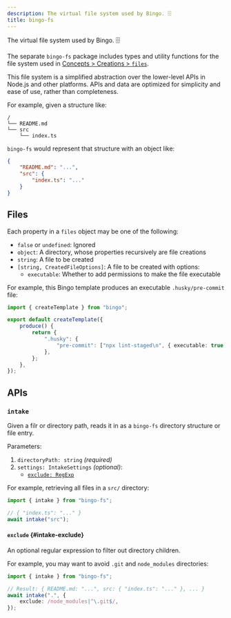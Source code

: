 ```yaml
---
description: The virtual file system used by Bingo. 🗄️
title: bingo-fs
---
```



The virtual file system used by Bingo. 🗄️

<PackageManagers type="add" pkg="bingo-fs" />

The separate `bingo-fs` package includes types and utility functions for the file system used in [Concepts > Creations > `files`](/build/concepts/creations#files).

This file system is a simplified abstraction over the lower-level APIs in Node.js and other platforms.
APIs and data are optimized for simplicity and ease of use, rather than completeness.

For example, given a structure like:

```plaintext
/
└── README.md
└── src
    └── index.ts
```

`bingo-fs` would represent that structure with an object like:

```json
{
	"README.md": "...",
	"src": {
		"index.ts": "..."
	}
}
```

## Files

Each property in a `files` object may be one of the following:

- `false` or `undefined`: Ignored
- `object`: A directory, whose properties recursively are file creations
- `string`: A file to be created
- `[string, CreatedFileOptions]`: A file to be created with options:
  - `executable`: Whether to add permissions to make the file executable

For example, this Bingo template produces an executable `.husky/pre-commit` file:

```ts
import { createTemplate } from "bingo";

export default createTemplate({
	produce() {
		return {
			".husky": {
				"pre-commit": ["npx lint-staged\n", { executable: true }],
			},
		};
	},
});
```

## APIs

### `intake`

Given a filr or directory path, reads it in as a `bingo-fs` directory structure or file entry.

Parameters:

1. `directoryPath: string` _(required)_
2. `settings: IntakeSettings` _(optional)_:
   - [`exclude: RegExp`](#intake-exclude)

For example, retrieving all files in a `src/` directory:

```ts
import { intake } from "bingo-fs";

// { "index.ts": "..." }
await intake("src");
```

#### `exclude` {#intake-exclude}

An optional regular expression to filter out directory children.

For example, you may want to avoid `.git` and `node_modules` directories:

```ts
import { intake } from "bingo-fs";

// Result: { README.md: "...", src: { "index.ts": "..." }, ... }
await intake(".", {
	exclude: /node_modules|^\.git$/,
});
```
